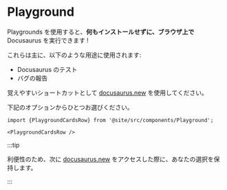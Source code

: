 <!-- 
# Playground
 -->
# Playground

<!-- 
Playgrounds allow you to run Docusaurus **in your browser, without installing anything**!
 -->
Playgrounds を使用すると、**何もインストールせずに、ブラウザ上で** Docusaurus を実行できます !

<!-- 
They are mostly useful for:
 -->
これらは主に、以下のような用途に使用されます:

<!-- 
- Testing Docusaurus
- Reporting bugs
 -->
- Docusaurus のテスト
- バグの報告

<!-- 
Use [docusaurus.new](https://docusaurus.new) as an easy-to-remember shortcut.
 -->
覚えやすいショートカットとして [docusaurus.new](https://docusaurus.new) を使用してください。

<!-- 
Choose one of the available options below.
 -->
下記のオプションからひとつお選びください。

```mdx-code-block
import {PlaygroundCardsRow} from '@site/src/components/Playground';

<PlaygroundCardsRow />
```

:::tip

<!-- 
For convenience, we'll remember your choice next time you visit [docusaurus.new](https://docusaurus.new).
 -->
利便性のため、次に [docusaurus.new](https://docusaurus.new) をアクセスした際に、あなたの選択を保持します。

:::
